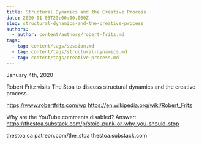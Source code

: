 ```yaml
---
title: Structural Dynamics and the Creative Process
date: 2020-01-03T23:00:00.000Z
slug: structural-dynamics-and-the-creative-process
authors:
  - author: content/authors/robert-fritz.md
tags:
  - tag: content/tags/session.md
  - tag: content/tags/structural-dynamics.md
  - tag: content/tags/creative-process.md
---
```


January 4th, 2020

Robert Fritz visits The Stoa to discuss structural dynamics and the creative process.

https://www.robertfritz.com/wp
https://en.wikipedia.org/wiki/Robert_Fritz

Why are the YouTube comments disabled? Answer: https://thestoa.substack.com/p/stoic-punk-or-why-you-should-stop

thestoa.ca
patreon.com/the_stoa
thestoa.substack.com
